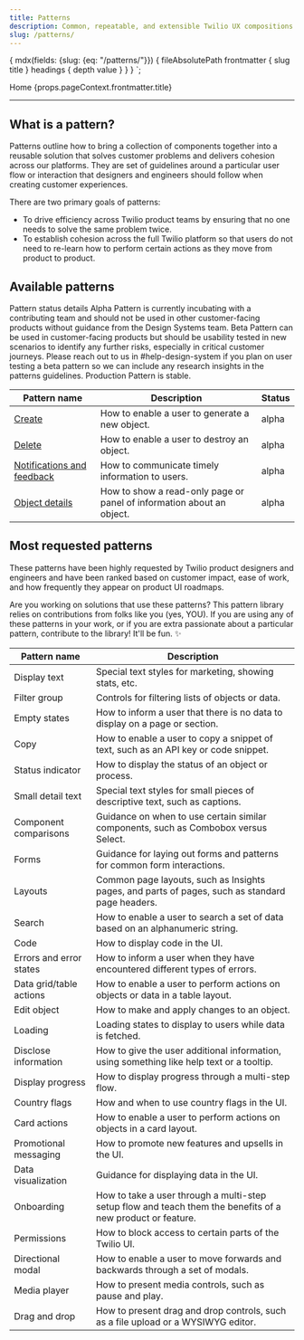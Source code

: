 ```yaml
---
title: Patterns
description: Common, repeatable, and extensible Twilio UX compositions that you can use to solve product and UI problems.
slug: /patterns/
---
```



  {
    mdx(fields: {slug: {eq: "/patterns/"}}) {
      fileAbsolutePath
      frontmatter {
        slug
        title
      }
      headings {
        depth
        value
      }
    }
  }
`;

<content>

  <Breadcrumb>
    <BreadcrumbItem to="/">Home</BreadcrumbItem>
  </Breadcrumb>
  <Heading as="h1" variant="heading10">{props.pageContext.frontmatter.title}</Heading>

</content>

---

<contentwrapper>

<content>

## What is a pattern?

Patterns outline how to bring a collection of components together into a reusable solution that solves customer problems and delivers cohesion across our platforms. They are set of guidelines around a particular user flow or interaction that designers and engineers should follow when creating customer experiences.

There are two primary goals of patterns:
- To drive efficiency across Twilio product teams by ensuring that no one needs to solve the same problem twice.
- To establish cohesion across the full Twilio platform so that users do not need to re-learn how to perform certain actions as they move from product to product.

<Separator orientation="horizontal" verticalSpacing="space100" />

## Available patterns

<Box marginBottom="space60">
<Card>
  <Heading as="h4" variant="heading40">
    Pattern status details
  </Heading>
  <Heading as="h5" variant="heading50">
    Alpha
  </Heading>
  <Text as="p" marginBottom="space50">
    Pattern is currently incubating with a contributing team and should not be used in other customer-facing products without guidance from the Design Systems team.
  </Text>
  <Heading as="h5" variant="heading50">
    Beta
  </Heading>
  <Text as="p" marginBottom="space30">
    Pattern can be used in customer-facing products but should be usability tested in new scenarios to identify any further risks, especially in critical customer journeys.
  </Text>
  <Text as="p" marginBottom="space50" fontStyle="italic">
    Please reach out to us in #help-design-system if you plan on user testing a beta pattern so we can include any research insights in the patterns guidelines.
  </Text>
  <Heading as="h5" variant="heading50">
    Production
  </Heading>
  <Text as="p">
    Pattern is stable.
  </Text>
</Card>
</Box>

| Pattern name                                           | Description | Status |
|--------------------------------------------------------|-------------|--------|
| [Create](/patterns/create)                             | How to enable a user to generate a new object. | alpha |
| [Delete](/patterns/delete)                             | How to enable a user to destroy an object. | alpha |
| [Notifications and feedback](/patterns/notifications)  | How to communicate timely information to users. | alpha |
| [Object details](/patterns/object-details)             | How to show a read-only page or panel of information about an object. | alpha |

<Separator orientation="horizontal" verticalSpacing="space100" />

## Most requested patterns

These patterns have been highly requested by Twilio product designers and engineers
and have been ranked based on customer impact, ease of work, and how frequently they
appear on product UI roadmaps.

<Callout variant="info">
  <CalloutTitle>
    Are you working on solutions that use these patterns?
  </CalloutTitle>
  <CalloutText>
    This pattern library relies on contributions from folks like you (yes, YOU). If you
    are using any of these patterns in your work, or if you are extra passionate about
    a particular pattern, <Anchor href="/patterns/contribute">contribute to the library</Anchor>!
    It'll be fun. ✨
  </CalloutText>
</Callout>

| Pattern name              | Description |
|---------------------------|-------------|
| Display text              | Special text styles for marketing, showing stats, etc. |
| Filter group              | Controls for filtering lists of objects or data. |
| Empty states              | How to inform a user that there is no data to display on a page or section. |
| Copy                      | How to enable a user to copy a snippet of text, such as an API key or code snippet. |
| Status indicator          | How to display the status of an object or process. |
| Small detail text         | Special text styles for small pieces of descriptive text, such as captions. |
| Component comparisons     | Guidance on when to use certain similar components, such as Combobox versus Select. |
| Forms                     | Guidance for laying out forms and patterns for common form interactions. |
| Layouts                   | Common page layouts, such as Insights pages, and parts of pages, such as standard page headers. |
| Search                    | How to enable a user to search a set of data based on an alphanumeric string. |
| Code                      | How to display code in the UI. |
| Errors and error states   | How to inform a user when they have encountered different types of errors. |
| Data grid/table actions   | How to enable a user to perform actions on objects or data in a table layout. |
| Edit object               | How to make and apply changes to an object. |
| Loading                   | Loading states to display to users while data is fetched. |
| Disclose information      | How to give the user additional information, using something like help text or a tooltip. |
| Display progress          | How to display progress through a multi-step flow. |
| Country flags             | How and when to use country flags in the UI. |
| Card actions              | How to enable a user to perform actions on objects in a card layout. |
| Promotional messaging     | How to promote new features and upsells in the UI. |
| Data visualization        | Guidance for displaying data in the UI. |
| Onboarding                | How to take a user through a multi-step setup flow and teach them the benefits of a new product or feature. |
| Permissions               | How to block access to certain parts of the Twilio UI. |
| Directional modal         | How to enable a user to move forwards and backwards through a set of modals. |
| Media player              | How to present media controls, such as pause and play. |
| Drag and drop             | How to present drag and drop controls, such as a file upload or a WYSIWYG editor. |

</content>

</contentwrapper>
